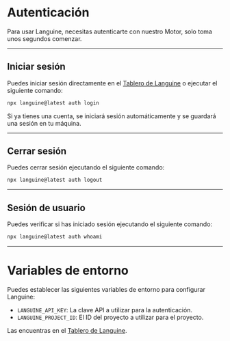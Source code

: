 # Autenticación

Para usar Languine, necesitas autenticarte con nuestro Motor, solo toma unos segundos comenzar.

---

## Iniciar sesión

Puedes iniciar sesión directamente en el [Tablero de Languine](https://languine.ai/login) o ejecutar el siguiente comando:

```bash title="Terminal"
npx languine@latest auth login
```


Si ya tienes una cuenta, se iniciará sesión automáticamente y se guardará una sesión en tu máquina.

---

## Cerrar sesión

Puedes cerrar sesión ejecutando el siguiente comando:

```bash title="Terminal"
npx languine@latest auth logout
```

---

## Sesión de usuario

Puedes verificar si has iniciado sesión ejecutando el siguiente comando:

```bash title="Terminal"
npx languine@latest auth whoami
```

---


# Variables de entorno

Puedes establecer las siguientes variables de entorno para configurar Languine:

- `LANGUINE_API_KEY`: La clave API a utilizar para la autenticación.
- `LANGUINE_PROJECT_ID`: El ID del proyecto a utilizar para el proyecto.

Las encuentras en el [Tablero de Languine](https://languine.ai/login).